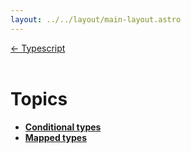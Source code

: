 ---
layout: ../../layout/main-layout.astro
---
<a href="/">← Typescript </a> <br /> <br />

# Topics

- [**Conditional types**](./typescript/conditional-type)
- [**Mapped types**](./typescript/mapped-type)
